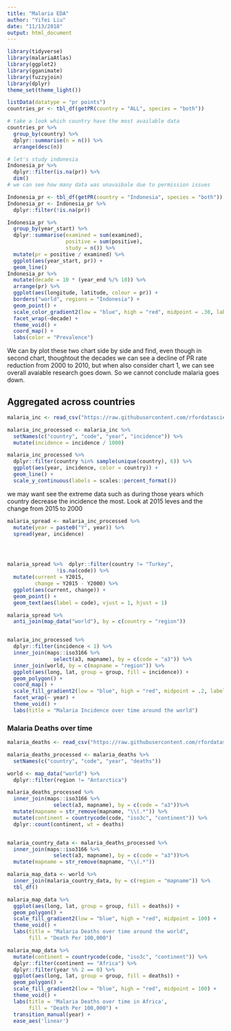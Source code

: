 ```yaml
---
title: "Malaria EDA"
author: "Yifei Liu"
date: "11/13/2018"
output: html_document
---
```


```r
library(tidyverse)
library(malariaAtlas)
library(ggplot2)
library(gganimate)
library(fuzzyjoin)
library(dplyr)
theme_set(theme_light())
```

```r
listData(datatype = "pr points")
countries_pr <- tbl_df(getPR(country = "ALL", species = "both"))

# take a look which country have the most available data
countries_pr %>%
  group_by(country) %>%
  dplyr::summarise(n = n()) %>%
  arrange(desc(n))

# let's study indonesia
Indonesia_pr %>%
  dplyr::filter(is.na(pr)) %>%
  dim()
# we can see how many data was unavaibale due to permission issues

Indonesia_pr <- tbl_df(getPR(country = "Indonesia", species = "both"))
Indonesia_pr <- Indonesia_pr %>%
  dplyr::filter(!is.na(pr))
```




```r

Indonesia_pr %>%
  group_by(year_start) %>%
  dplyr::summarise(examined = sum(examined),
                   positive = sum(positive),
                   study = n()) %>%
  mutate(pr = positive / examined) %>%
  ggplot(aes(year_start, pr)) +
  geom_line()
Indonesia_pr %>%
  mutate(decade = 10 * (year_end %/% 10)) %>%
  arrange(pr) %>%
  ggplot(aes(longitude, latitude, colour = pr)) +
  borders("world", regions = "Indonesia") +
  geom_point() +
  scale_color_gradient2(low = "blue", high = "red", midpoint = .30, labels = scales::percent_format()) +
  facet_wrap(~decade) +
  theme_void() +
  coord_map() +
  labs(color = "Prevalence")

```

We can by plot these two chart side by side and find, even though in second chart, thoughtout the decades we can see a decline of PR rate reduction from 2000 to 2010, but when also consider chart 1, we can see overall avaiable research goes down. So we cannot conclude malaria goes down. 


## Aggregated across countries

```r
malaria_inc <- read_csv("https://raw.githubusercontent.com/rfordatascience/tidytuesday/master/data/2018-11-13/malaria_inc.csv")

malaria_inc_processed <- malaria_inc %>%
  setNames(c("country", "code", "year", "incidence")) %>%
  mutate(incidence = incidence / 1000)


```

```r
malaria_inc_processed %>%
  dplyr::filter(country %in% sample(unique(country), 6)) %>%
  ggplot(aes(year, incidence, color = country)) +
  geom_line() +
  scale_y_continuous(labels = scales::percent_format())
```
we may want see the extreme data such as during those years which country decrease the incidence the most. Look at 2015 leves and the change from 2015 to 2000
```r
malaria_spread <- malaria_inc_processed %>%
  mutate(year = paste0("Y", year)) %>%
  spread(year, incidence)




malaria_spread %>%  dplyr::filter(country != "Turkey",
                !is.na(code)) %>%
  mutate(current = Y2015,
         change = Y2015 - Y2000) %>%
  ggplot(aes(current, change)) +
  geom_point() +
  geom_text(aes(label = code), vjust = 1, hjust = 1)
```






```r
malaria_spread %>%
  anti_join(map_data("world"), by = c(country = "region"))


malaria_inc_processed %>%
  dplyr::filter(incidence < 1) %>%
  inner_join(maps::iso3166 %>%
               select(a3, mapname), by = c(code = "a3")) %>%
  inner_join(world, by = c(mapname = "region")) %>%
  ggplot(aes(long, lat, group = group, fill = incidence)) +
  geom_polygon() +
  coord_map() +
  scale_fill_gradient2(low = "blue", high = "red", midpoint = .2, labels = scales::percent_format()) +
  facet_wrap(~ year) +
  theme_void() +
  labs(title = "Malaria Incidence over time around the world")

```


### Malaria Deaths over time

```r
malaria_deaths <- read_csv("https://raw.githubusercontent.com/rfordatascience/tidytuesday/master/data/2018-11-13/malaria_deaths.csv")

malaria_deaths_processed <- malaria_deaths %>%
  setNames(c("country", "code", "year", "deaths"))

```


```r



world <- map_data("world") %>%
  dplyr::filter(region != "Antarctica")

malaria_deaths_processed %>%
  inner_join(maps::iso3166 %>%
               select(a3, mapname), by = c(code = "a3"))%>%
  mutate(mapname = str_remove(mapname, "\\(.*")) %>%
  mutate(continent = countrycode(code, "iso3c", "continent")) %>%
  dplyr::count(continent, wt = deaths)


malaria_country_data <- malaria_deaths_processed %>%
  inner_join(maps::iso3166 %>%
               select(a3, mapname), by = c(code = "a3"))%>%
  mutate(mapname = str_remove(mapname, "\\(.*"))

malaria_map_data <- world %>%
  inner_join(malaria_country_data, by = c(region = "mapname")) %>%
  tbl_df()

malaria_map_data %>%
  ggplot(aes(long, lat, group = group, fill = deaths)) +
  geom_polygon() +
  scale_fill_gradient2(low = "blue", high = "red", midpoint = 100) +
  theme_void() +
  labs(title = "Malaria Deaths over time around the world",
       fill = "Death Per 100,000")


```


```r

malaria_map_data %>%
  mutate(continent = countrycode(code, "iso3c", "continent")) %>%
  dplyr::filter(continent == "Africa") %>%
  dplyr::filter(year %% 2 == 0) %>%
  ggplot(aes(long, lat, group = group, fill = deaths)) +
  geom_polygon() +
  scale_fill_gradient2(low = "blue", high = "red", midpoint = 100) +
  theme_void() +
  labs(title = 'Malaria Deaths over time in Africa',
       fill = "Death Per 100,000") +
  transition_manual(year) +
  ease_aes('linear')




```






